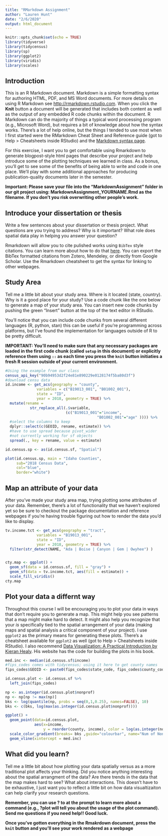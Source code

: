 ```yaml
---
title: "RMarkdown Assignment"
author: "Lauren Hunt"
date: "2/6/2020"
output: html_document
---
```


```r
knitr::opts_chunk$set(echo = TRUE)
library(tidyverse)
library(tidycensus)
library(sp)
library(ggplot2)
library(viridis)
library(scales)
```

## Introduction

This is an R Markdown document. Markdown is a simple formatting syntax for authoring HTML, PDF, and MS Word documents. For more details on using R Markdown see <http://rmarkdown.rstudio.com>.
When you click the **Knit** button a document will be generated that includes both content as well as the output of any embedded R code chunks within the document. R Markdown can do the majority of things a typical word processing program (e.g., Microsoft Word), but requires a bit of knowledge about how the syntax works. There's a lot of help online, but the things I tended to use most when I first started were the RMarkdown Cheat Sheet and Reference guide (got to Help > Cheatsheets inside RStudio) and the [Markdown syntax page](https://daringfireball.net/projects/markdown/syntax).

For this exercise, I want you to get comfortable using Rmarkdown to generate blogpost-style html pages that describe your project and help introduce some of the plotting techniques we learned in class. As a bonus, you'll get to see some of the benefits of being able to write and code in one place. We'll play with some additional approaches for producing publication-quality documents later in the semester. 

**Important: Please save your file into the "MarkdownAssignment" folder in our git project using: MarkdownAssignment_YOURNAME.Rmd as the filename. If you don't you risk overwriting other people's work.**

## Introduce your dissertation or thesis

Write a few sentences about your dissertation or thesis project. What questions are you trying to address? Why is it important? What role does spatial data play in helping you answer your question?

Rmarkdown will allow you to cite pulished works using `BibTex` style citations. You can learn more about how to do that [here](https://www.earthdatascience.org/courses/earth-analytics/document-your-science/add-citations-to-rmarkdown-report/). You can export the BibTex formatted citations from Zotero, Mendeley, or directly from Google Scholar. Use the Rmarkdown cheatsheet to get the syntax for linking to other webpages.

## Study Area

Tell me a little bit about your study area. Where is it located (state, country). Why is it a good place for your study? Use a code chunk like the one below to generate a map of your study area. You can insert new code chunks by pushing the green "Insert" button at the top of the text editor in RStudio.

You'll notice that you can include code chunks from several different languages (R, python, stan) this can be useful if you're programming across platforms, but I've found the implementation for languages outside of R to be pretty difficult.

**IMPORTANT: You'll need to make sure that any necessary packages are loaded in the first code chunk (called `setup` in this document) or explicitly reference them using `::` as each time you press the `knit` button initiaties a fresh R session outside of your current environment.**

```r
#Using the example from our class
census_api_key("90b94953d2f24e81e890229e0128174f5ba80d3f")
#download censu data
id.income <- get_acs(geography = "county", 
              variables = c("B19013_001", "B01002_001"),
              state = "ID", 
              year = 2018, geometry = TRUE) %>% 
  mutate(rename = 
           str_replace_all(.$variable,
                           (c("B19013_001"="income",
                                         "B01002_001"="age" )))) %>%
  #select the columns to keep
  dplyr::select(c(GEOID, rename, estimate)) %>% 
  #have to use spread because pivot_wider 
  #not currently working for sf objects
  spread(., key = rename, value = estimate) 

id.census.sp <- as(id.census.sf, "Spatial")

plot(id.census.sp, main = "Idaho Counties", 
     sub="2018 Census Data", 
     col="blue", 
     border="white")

```

## Map an attribute of your data

After you've made your study area map, trying plotting some attributes of your data. Remember, there's a lot of functionality that we haven't explored yet so be sure to checkout the package documentation and reference webpages if you're having trouble figuring out how to render the data you'd like to display.

```r
tv.income.tct <- get_acs(geography = "tract", 
              variables = "B19013_001",
              state = "ID", 
              year = 2018, geometry = TRUE) %>% 
  filter(str_detect(NAME, "Ada | Boise | Canyon | Gem | Owyhee") )


cty.map <- ggplot() +
  geom_sf(data = id.census.sf, fill = "gray") +
  geom_sf(data = tv.income.tct, aes(fill = estimate)) +
  scale_fill_viridis()
cty.map
```

## Plot your data a differnt way

Throughout this course I will be encouraging you to plot your data in ways that don't require you to generate a map. This might help you see patterns that a map might make hard to detect. It might also help you recognize that your _is_ specifically tied to the spatial arrangement of your data (making maps and spatial analysis a critical component of your project). I use `ggplot2` as the primary means for generating these plots. There's a cheatsheet available for `ggplot2` as well (got to Help > Cheatsheets inside RStudio). I also recommend [Data Visualization: A Practical Introduction by Kieran Healy](https://socviz.co). His website has the code for building the plots in his book.

```r
med.inc <- median(id.census.sf$income)
#fips_codes comes with tidycensus; using it here to get county names
fips_codes$GEOID <- paste0(fips_codes$state_code, fips_codes$county_code)

id.census.plot <- id.census.sf %>% 
  left_join(fips_codes)

np <- as.integer(id.census.plot$nonprof)
np <- np[np != max(np)]
bks <- log(quantile(np, probs = seq(0,1,0.25), names=FALSE), 10)
bks <- c(bks, log(max(as.integer(id.census.plot$nonprof))))

ggplot() +
  geom_point(data=id.census.plot, 
             aes(x=income, 
                 y = reorder(county, income), color = log(as.integer(nonprof),10))) +
  scale_color_gradient(breaks= bks ,guide="colourbar", name="Num of Nonprofits (log)")+
  geom_vline(xintercept = med.inc)
```

## What did you learn?

Tell me a little bit about how plotting your data spatially versus as a more traditional plot affects your thinking. Did you notice anything interesting about the spatial arrangment of the data? Are there trends in the data that the map makes hard to see? What about interactions. This doesn't have to be exhaustive, I just want you to reflect a little bit on how data visualtizaiton can help clarify your research questions.

**Remember, you can use ? to at the prompt to learn more about a command (e.g., ?plot will tell you about the usage of the plot command). Send me questions if you need help!! Good luck.**

**Once you've gotten everything in the Rmakrdown document, press the `knit` button and you'll see your work rendered as a webpage**